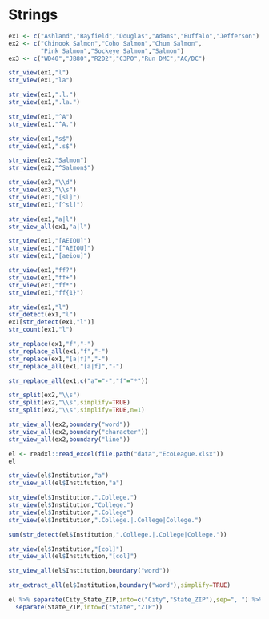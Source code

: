 # Strings



```r
ex1 <- c("Ashland","Bayfield","Douglas","Adams","Buffalo","Jefferson")
ex2 <- c("Chinook Salmon","Coho Salmon","Chum Salmon",
         "Pink Salmon","Sockeye Salmon","Salmon")
ex3 <- c("WD40","JB80","R2D2","C3PO","Run DMC","AC/DC")

str_view(ex1,"l")
str_view(ex1,"la")

str_view(ex1,".l.")
str_view(ex1,".la.")

str_view(ex1,"^A")
str_view(ex1,"^A.")

str_view(ex1,"s$")
str_view(ex1,".s$")

str_view(ex2,"Salmon")
str_view(ex2,"^Salmon$")

str_view(ex3,"\\d")
str_view(ex3,"\\s")
str_view(ex1,"[sl]")
str_view(ex1,"[^sl]")

str_view(ex1,"a|l")
str_view_all(ex1,"a|l")

str_view(ex1,"[AEIOU]")
str_view(ex1,"[^AEIOU]")
str_view(ex1,"[aeiou]")

str_view(ex1,"ff?")
str_view(ex1,"ff+")
str_view(ex1,"ff*")
str_view(ex1,"ff{1}")

str_view(ex1,"l")
str_detect(ex1,"l")
ex1[str_detect(ex1,"l")]
str_count(ex1,"l")

str_replace(ex1,"f","-")
str_replace_all(ex1,"f","-")
str_replace(ex1,"[a|f]","-")
str_replace_all(ex1,"[a|f]","-")

str_replace_all(ex1,c("a"="-","f"="*"))

str_split(ex2,"\\s")
str_split(ex2,"\\s",simplify=TRUE)
str_split(ex2,"\\s",simplify=TRUE,n=1)

str_view_all(ex2,boundary("word"))
str_view_all(ex2,boundary("character"))
str_view_all(ex2,boundary("line"))


```

```r
el <- readxl::read_excel(file.path("data","EcoLeague.xlsx"))
el

str_view(el$Institution,"a")
str_view_all(el$Institution,"a")

str_view(el$Institution,".College.")
str_view(el$Institution,"College.")
str_view(el$Institution,".College")
str_view(el$Institution,".College.|.College|College.")

sum(str_detect(el$Institution,".College.|.College|College."))

str_view(el$Institution,"[col]")
str_view_all(el$Institution,"[col]")

str_view_all(el$Institution,boundary("word"))

str_extract_all(el$Institution,boundary("word"),simplify=TRUE)

el %>% separate(City_State_ZIP,into=c("City","State_ZIP"),sep=", ") %>%
  separate(State_ZIP,into=c("State","ZIP"))
```


